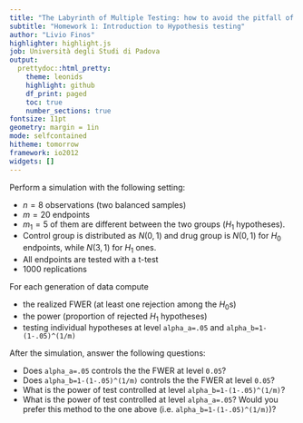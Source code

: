 ```yaml
---
title: "The Labyrinth of Multiple Testing: how to avoid the pitfall of false positives"
subtitle: "Homework 1: Introduction to Hypothesis testing"
author: "Livio Finos"
highlighter: highlight.js
job: Università degli Studi di Padova
output:
  prettydoc::html_pretty:
    theme: leonids 
    highlight: github
    df_print: paged
    toc: true
    number_sections: true
fontsize: 11pt
geometry: margin = 1in
mode: selfcontained
hitheme: tomorrow
framework: io2012
widgets: []
---
```



Perform a simulation with the following setting:

- $n = 8$ observations (two balanced samples)
- $m = 20$ endpoints
- $m_1=5$ of them are different between the two groups ($H_1$ hypotheses).
- Control group is distributed as $N(0,1)$ and drug group is $N(0,1)$ for $H_0$ endpoints, while $N(3,1)$ for $H_1$ ones.
- All endpoints are tested with a t-test
- $1000$ replications

For each generation of data compute 

- the realized FWER (at least one rejection among the $H_0$s)
- the power (proportion of rejected $H_1$ hypotheses)
- testing individual hypotheses at level `alpha_a=.05` and `alpha_b=1-(1-.05)^(1/m)`


After the simulation, answer the following questions:

- Does `alpha_a=.05` controls the the FWER at level `0.05`?
- Does `alpha_b=1-(1-.05)^(1/m)` controls the the FWER at level `0.05`?
- What is the power of test controlled at level `alpha_b=1-(1-.05)^(1/m)`?
- What is the power of test controlled at level `alpha_a=.05`? Would you prefer this method to the one above (i.e. `alpha_b=1-(1-.05)^(1/m)`)?

